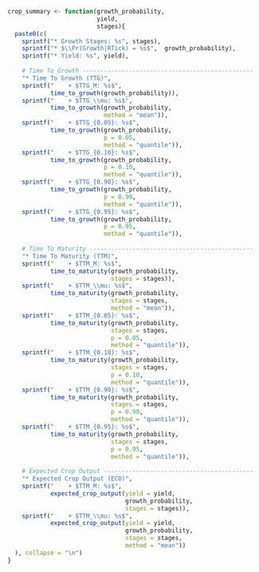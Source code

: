 ```r
crop_summary <- function(growth_probability, 
                         yield, 
                         stages){
  paste0(c(
    sprintf("* Growth Stages: %s", stages), 
    sprintf("* $\\Pr(Growth|RTick) = %s$",  growth_probability), 
    sprintf("* Yield: %s", yield), 
    
    # Time To Growth ------------------------------------------------
    "* Time To Growth (TTG)", 
    sprintf("    + $TTG_M: %s$", 
            time_to_growth(growth_probability)), 
    sprintf("    + $TTG_\\mu: %s$", 
            time_to_growth(growth_probability, 
                           method = "mean")), 
    sprintf("    + $TTG_{0.05}: %s$", 
            time_to_growth(growth_probability,
                           p = 0.05,
                           method = "quantile")), 
    sprintf("    + $TTG_{0.10}: %s$", 
            time_to_growth(growth_probability,
                           p = 0.10,
                           method = "quantile")), 
    sprintf("    + $TTG_{0.90}: %s$", 
            time_to_growth(growth_probability,
                           p = 0.90,
                           method = "quantile")), 
    sprintf("    + $TTG_{0.95}: %s$", 
            time_to_growth(growth_probability,
                           p = 0.95,
                           method = "quantile")), 
    
    # Time To Maturity ----------------------------------------------
    "* Time To Maturity (TTM)", 
    sprintf("    + $TTM_M: %s$", 
            time_to_maturity(growth_probability, 
                             stages = stages)), 
    sprintf("    + $TTM_\\mu: %s$", 
            time_to_maturity(growth_probability, 
                             stages = stages,
                             method = "mean")), 
    sprintf("    + $TTM_{0.05}: %s$", 
            time_to_maturity(growth_probability,
                             stages = stages,
                             p = 0.05,
                             method = "quantile")), 
    sprintf("    + $TTM_{0.10}: %s$", 
            time_to_maturity(growth_probability,
                             stages = stages,
                             p = 0.10,
                             method = "quantile")), 
    sprintf("    + $TTM_{0.90}: %s$", 
            time_to_maturity(growth_probability,
                             stages = stages,
                             p = 0.90,
                             method = "quantile")), 
    sprintf("    + $TTM_{0.95}: %s$", 
            time_to_maturity(growth_probability,
                             stages = stages,
                             p = 0.95,
                             method = "quantile")),
    
    # Expected Crop Output ------------------------------------------
    "* Expected Crop Output (ECO)", 
    sprintf("    + $TTM_M: %s$", 
            expected_crop_output(yield = yield, 
                                 growth_probability, 
                                 stages = stages)), 
    sprintf("    + $TTM_\\mu: %s$", 
            expected_crop_output(yield = yield, 
                                 growth_probability, 
                                 stages = stages,
                                 method = "mean")) 
  ), collapse = "\n")
}
```